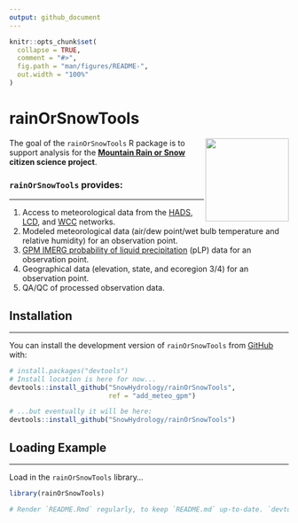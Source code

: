 ```yaml
---
output: github_document
---
```


<!-- README.md is generated from README.Rmd. Please edit that file -->

```r
knitr::opts_chunk$set(
  collapse = TRUE,
  comment = "#>",
  fig.path = "man/figures/README-",
  out.width = "100%"
)
```

# rainOrSnowTools

<!-- badges: start -->

<!-- badges: end -->

<img src="https://www.dri.edu/wp-content/uploads/badge.png" align="right" width="150"/>

The goal of the `rainOrSnowTools` R package is to support analysis for the [**Mountain Rain or Snow**](https://www.rainorsnow.org/) **citizen science project**.

### `rainOrSnowTools` provides:

------------------------------------------------------------------------

1)  Access to meteorological data from the [HADS](https://hads.ncep.noaa.gov/), [LCD](https://www.ncei.noaa.gov/products/land-based-station/local-climatological-data), and [WCC](https://www.nrcs.usda.gov/wps/portal/wcc/home/) networks.
2)  Modeled meteorological data (air/dew point/wet bulb temperature and relative humidity) for an observation point.
3)  [GPM IMERG probability of liquid precipitation](https://gpm.nasa.gov/data/imerg) (pLP) data for an observation point.
4)  Geographical data (elevation, state, and ecoregion 3/4) for an observation point.
5)  QA/QC of processed observation data.

## Installation

------------------------------------------------------------------------

You can install the development version of `rainOrSnowTools` from [GitHub](https://github.com/SnowHydrology/rainOrSnowTools/tree/r_packaging/) with:

``` r
# install.packages("devtools")
# Install location is here for now...
devtools::install_github("SnowHydrology/rainOrSnowTools",
                         ref = "add_meteo_gpm")

# ...but eventually it will be here:
devtools::install_github("SnowHydrology/rainOrSnowTools")
```

## Loading Example

------------------------------------------------------------------------

Load in the `rainOrSnowTools` library...

```r
library(rainOrSnowTools)
```

```r
# Render `README.Rmd` regularly, to keep `README.md` up-to-date. `devtools::build_readme()` is handy for this.
```
